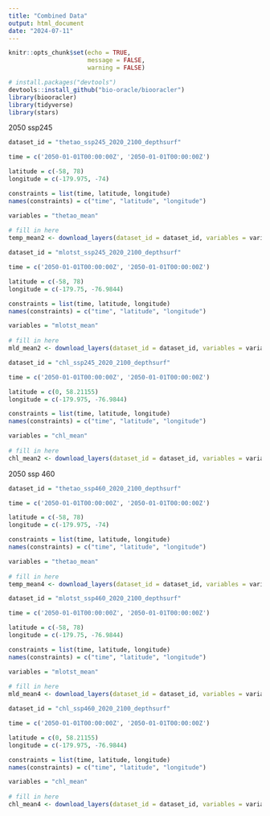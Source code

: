 ```yaml
---
title: "Combined Data"
output: html_document
date: "2024-07-11"
---
```


```r
knitr::opts_chunk$set(echo = TRUE,
                      message = FALSE,
                      warning = FALSE)
```

```r
# install.packages("devtools")
devtools::install_github("bio-oracle/biooracler")
library(biooracler)
library(tidyverse)
library(stars)
```

2050 ssp245
```r
dataset_id = "thetao_ssp245_2020_2100_depthsurf"

time = c('2050-01-01T00:00:00Z', '2050-01-01T00:00:00Z')

latitude = c(-58, 78) 
longitude = c(-179.975, -74) 

constraints = list(time, latitude, longitude)
names(constraints) = c("time", "latitude", "longitude")

variables = "thetao_mean"
              
# fill in here
temp_mean2 <- download_layers(dataset_id = dataset_id, variables = variables, constraints = constraints)

dataset_id = "mlotst_ssp245_2020_2100_depthsurf"

time = c('2050-01-01T00:00:00Z', '2050-01-01T00:00:00Z')

latitude = c(-58, 78) 
longitude = c(-179.75, -76.9844) 

constraints = list(time, latitude, longitude)
names(constraints) = c("time", "latitude", "longitude")

variables = "mlotst_mean"
              
# fill in here
mld_mean2 <- download_layers(dataset_id = dataset_id, variables = variables, constraints = constraints)

dataset_id = "chl_ssp245_2020_2100_depthsurf"

time = c('2050-01-01T00:00:00Z', '2050-01-01T00:00:00Z')

latitude = c(0, 58.21155) 
longitude = c(-179.975, -76.9844) 

constraints = list(time, latitude, longitude)
names(constraints) = c("time", "latitude", "longitude")

variables = "chl_mean"
              
# fill in here
chl_mean2 <- download_layers(dataset_id = dataset_id, variables = variables, constraints = constraints)
```

2050 ssp 460
```r
dataset_id = "thetao_ssp460_2020_2100_depthsurf"

time = c('2050-01-01T00:00:00Z', '2050-01-01T00:00:00Z')

latitude = c(-58, 78) 
longitude = c(-179.975, -74) 

constraints = list(time, latitude, longitude)
names(constraints) = c("time", "latitude", "longitude")

variables = "thetao_mean"
              
# fill in here
temp_mean4 <- download_layers(dataset_id = dataset_id, variables = variables, constraints = constraints)

dataset_id = "mlotst_ssp460_2020_2100_depthsurf"

time = c('2050-01-01T00:00:00Z', '2050-01-01T00:00:00Z')

latitude = c(-58, 78) 
longitude = c(-179.75, -76.9844) 

constraints = list(time, latitude, longitude)
names(constraints) = c("time", "latitude", "longitude")

variables = "mlotst_mean"
              
# fill in here
mld_mean4 <- download_layers(dataset_id = dataset_id, variables = variables, constraints = constraints)

dataset_id = "chl_ssp460_2020_2100_depthsurf"

time = c('2050-01-01T00:00:00Z', '2050-01-01T00:00:00Z')

latitude = c(0, 58.21155) 
longitude = c(-179.975, -76.9844) 

constraints = list(time, latitude, longitude)
names(constraints) = c("time", "latitude", "longitude")

variables = "chl_mean"
              
# fill in here
chl_mean4 <- download_layers(dataset_id = dataset_id, variables = variables, constraints = constraints)
```

